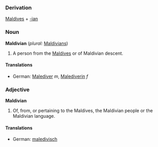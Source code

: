 ===Derivation===
[[Maldives]] + [[-ian]]

===Noun===
'''Maldivian''' (''plural:'' [[Maldivians]])
#A person from the [[Maldives]] or of Maldivian descent.

====Translations====
*German: [[Malediver]] ''m'', [[Malediverin]] ''f''

===Adjective===
'''Maldivian'''
#Of, from, or pertaining to the Maldives, the Maldivian people or the Maldivian language.

====Translations====
*German: [[maledivisch]]